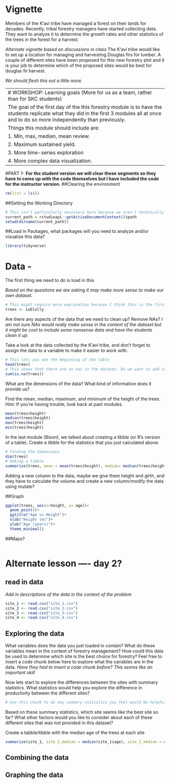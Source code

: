 # Vignette

Members of the K'avi tribe have managed a forest on their lands for decades. Recently, tribal forestry managers have started collecting data. They want to analyze it to determine the growth rates and other statistics of the trees in the forest for a harvest. 

*Alternate vignette based on discussions in class*
The K'avi tribe would like to set up a location for managing and harvesting Douglas firs for lumber. A couple of different sites have been proposed for this new forestry plot and it is your job to determine which of the proposed sites would be best for douglas fir harvest. 

*We should flesh this out a little more.*

--------------------------------------------------------------------------------
# WORKSHOP: Learning goals (More for us as a team, rather than for SKC students)

The goal of the first day of the this forestry module is to have the students replicate what they did in the first 3 modules all at once and to do so more independently than previously. 

Things this module should include are: 

1. Min, max, median, mean review.  

2. Maximum sustained yield. 

3. More time-series exploration

4. More complex data visualization. 

--------------------------------------------------------------------------------
#PART 1-
**For the student version we will clear these segments so they have to come up with the code themselves but I have included the code for the instructor version. **
##Clearing the environment
```r
rm(list = ls())
```

##Setting the Working Directory
```r
# This isn't particularly necessary here because we aren't technically loading in external data but still probaly best practice.
current_path = rstudioapi::getActiveDocumentContext()$path
setwd(dirname(current_path))
```

##Load in Packages, what packages will you need to analyze and/or visualize this data?
```r
library(tidyverse)
```

# Data - 
The first thing we need to do is load in this 

*Based on the questions we are asking it may make more sense to make our own dataset.*
```r
# This might require more explanation because I think this is the first time they're adding data from a package. 
trees <- Loblolly
```

Are there any aspects of the data that we need to clean up? Remove NAs?
*I am not sure NAs would really make sense in the context of the dataset but it might be cool to include some nonsense data and have the students clean it up.*


Take a look at the data collected by the K'avi tribe, and don't forget to assign
the data to a variable to make it easier to work with.
```r
# This lets you see the beginning of the table
head(trees)
# This shows that there are no nas in the dataset. Do we want to add some? I am not sure this code has been presented yet. 
sum(is.na(trees))
```
What are the dimensions of the data? What kind of information does it provide us?

Find the mean, median, maximum, and minimum of the height of the trees. 
Hint: If you're having trouble, look back at past modules.
```r
mean(trees$height)
median(trees$height)
max(trees$height)
min(trees$height)
```
In the last module (Bison), we talked about creating a tibble (or R's version
of a table). Create a tibble for the statistics that you just calculated above.
```r
# Finding the dimensions
dim(trees)
# Making a tibble
summarize(trees, mean = mean(trees$height), median= median(trees$height), maximum = max(trees$height),minimum = min(trees$height))
```


Adding a new column to the data, maybe we give them height and girth, and they
have to calculate the volume and create a new column/modify the data using mutate?


##Graph
```r
ggplot(trees, aes(x=height, y= age))+
  geom_point()+
  ggtitle("Age vs Height")+
  xlab("Height (m)")+
  ylab("Age (years)")+
  theme_minimal()
```

##Maps?
```r

```


# Alternate lesson ---- day 2?

## read in data

*Add in descriptions of the data in the context of the problem*
```r
site_1 <- read.csv("site_1.csv")
site_2 <- read.csv("site_2.csv")
site_3 <- read.csv("site_3.csv")
site_4 <- read.csv("site_4.csv")
```


## Exploring the data

What variables does the data you just loaded in contain? What do these variables 
mean in the context of forestry management? How could this data be used to 
determine which site is the best choice for forestry? 
Feel free to insert a code chunk below here to explore what the variables 
are in the data. 
*Have they had to insert a code chunk before? This seems like an important skill*

Now lets start to explore the differences between the sites with summary 
statistics. What statistics would help you explore the difference in 
productivity between the different sites? 

```r
# Use this chunk to do any summary statistics you feel would be helpful. 
```

Based on these summary statistics, which site seems like the best site so far? 
What other factors would you like to consider about each of these different 
sites that was not provided in this dataset? 

Create a tabble/tibble with the median age of the trees at each site
```r
summarize(site_1, site_1_median = median(site_1$age), site_2_median = median(site_2$age), site_3_median = median(site_3$age), site_4_median = median(site_4$age) )
```


## Combining the data

## Graphing the data
